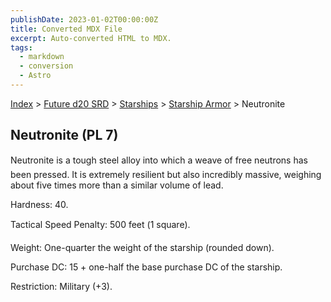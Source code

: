 ```yaml
---
publishDate: 2023-01-02T00:00:00Z
title: Converted MDX File
excerpt: Auto-converted HTML to MDX.
tags:
  - markdown
  - conversion
  - Astro
---
```


[Index](-index) > [Future d20 SRD](future-d20-srd-index) > [Starships](future-d20-srd-starships-index) > [Starship Armor](future-d20-srd-starships-starship-armor-index) > Neutronite

## Neutronite (PL 7)

Neutronite is a tough steel alloy into which a weave of free neutrons has been pressed. It is extremely resilient but also incredibly massive, weighing about five times more than a similar volume of lead.

Hardness: 40.

Tactical Speed Penalty: 500 feet (1 square).

Weight: One-quarter the weight of the starship (rounded down).

Purchase DC: 15 + one-half the base purchase DC of the starship.

Restriction: Military (+3).
